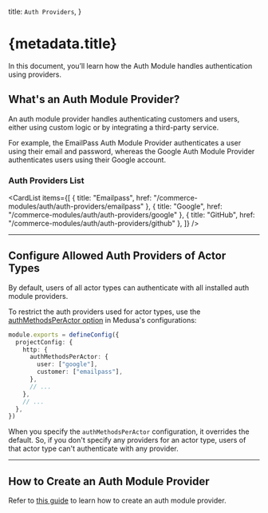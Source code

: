 
  title: `Auth Providers`,
}

# {metadata.title}

In this document, you’ll learn how the Auth Module handles authentication using providers.

## What's an Auth Module Provider?

An auth module provider handles authenticating customers and users, either using custom logic or by integrating a third-party service.

For example, the EmailPass Auth Module Provider authenticates a user using their email and password, whereas the Google Auth Module Provider authenticates users using their Google account.

### Auth Providers List

<CardList
  items={[
    {
      title: "Emailpass",
      href: "/commerce-modules/auth/auth-providers/emailpass"
    },
    {
      title: "Google",
      href: "/commerce-modules/auth/auth-providers/google"
    },
    {
      title: "GitHub",
      href: "/commerce-modules/auth/auth-providers/github"
    },
  ]}
/>

---

## Configure Allowed Auth Providers of Actor Types

By default, users of all actor types can authenticate with all installed auth module providers.

To restrict the auth providers used for actor types, use the [authMethodsPerActor option](/references/medusa-config#http-authMethodsPerActor-1-3) in Medusa's configurations:

```ts title="medusa-config.ts"
module.exports = defineConfig({
  projectConfig: {
    http: {
      authMethodsPerActor: {
        user: ["google"],
        customer: ["emailpass"],
      },
      // ...
    },
    // ...
  },
})
```

<Note title="Important">

When you specify the `authMethodsPerActor` configuration, it overrides the default. So, if you don't specify any providers for an actor type, users of that actor type can't authenticate with any provider.

</Note>

---

## How to Create an Auth Module Provider

Refer to [this guide](/references/auth/provider) to learn how to create an auth module provider.
